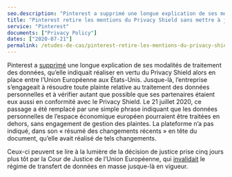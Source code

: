 ```yaml
---
seo.description: "Pinterest a supprimé une longue explication de ses modalités de traitement des données..."
title: "Pinterest retire les mentions du Privacy Shield sans mettre à jour la date de modification"
service: "Pinterest"
documents: ["Privacy Policy"]
dates: ["2020-07-21"]
permalink: /etudes-de-cas/pinterest-retire-les-mentions-du-privacy-shield-sans-mettre-a-jour-la-date-de-modification
---
```


Pinterest a <a target="_blank" rel="noopener" href="https://github.com/ambanum/CGUs-data/commit/a53e891ba">supprimé</a> une longue explication de ses modalités de traitement des données, qu’elle indiquait réaliser en vertu du Privacy Shield alors en place entre l’Union Européenne aux États-Unis. Jusque-là, l’entreprise s’engageait à résoudre toute plainte relative au traitement des données personnelles et à vérifier autant que possible que ses partenaires étaient eux aussi en conformité avec le Privacy Shield. Le 21 juillet 2020, ce passage a été remplacé par une simple phrase indiquant que les données personnelles de l’espace économique européen pourraient être traitées en dehors, sans engagement de gestion des plaintes. La plateforme n’a pas indiqué, dans son « résumé des changements récents » en tête du document, qu’elle avait réalisé de tels changements.

Ceux-ci peuvent se lire à la lumière de la décision de justice prise cinq jours plus tôt par la Cour de Justice de l’Union Européenne, qui <a target="_blank" rel="noopener" href="https://www.cnil.fr/fr/invalidation-du-privacy-shield-les-suites-de-larret-de-la-cjue">invalidait</a> le régime de transfert de données en masse jusque-là en vigueur.
